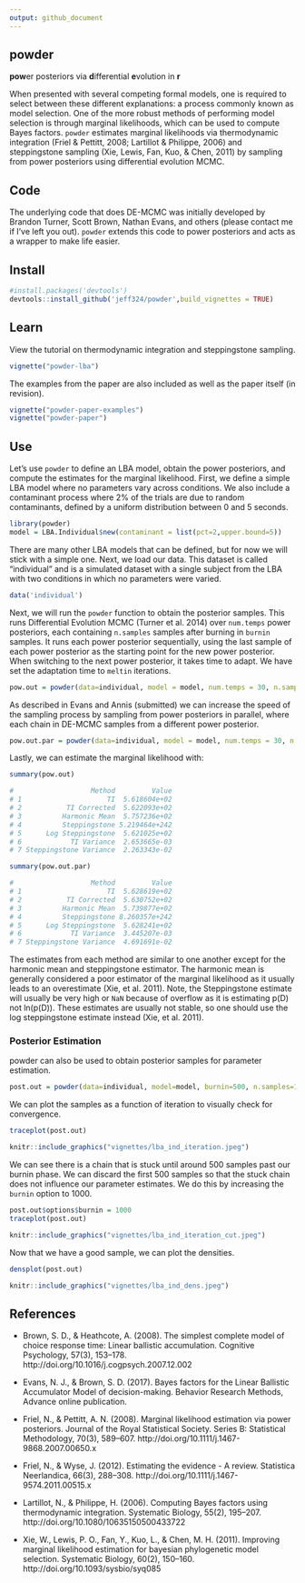 ```yaml
---
output: github_document
---
```


<!-- README.md is generated from README.Rmd. Please edit that file -->

## powder
**pow**er posteriors via **d**ifferential **e**volution in **r**

When presented with several competing formal models, one is required to select between these different explanations: a process commonly known as model selection. One of the more robust methods of performing model selection is through marginal likelihoods, which can be used to compute Bayes factors. `powder` estimates marginal likelihoods via thermodynamic integration (Friel & Pettitt, 2008; Lartillot & Philippe, 2006) and steppingstone sampling (Xie, Lewis, Fan, Kuo, & Chen, 2011) by sampling from power posteriors using differential evolution MCMC. 

## Code
The underlying code that does DE-MCMC was initially developed by Brandon Turner, Scott Brown, Nathan Evans, and others (please contact me if I've left you out). `powder` extends this code to power posteriors and acts as a wrapper to make life easier.

## Install
```r
#install.packages('devtools')
devtools::install_github('jeff324/powder',build_vignettes = TRUE)
```

## Learn
View the tutorial on thermodynamic integration and steppingstone sampling.

```r
vignette("powder-lba")
```

The examples from the paper are also included as well as the paper itself (in revision).
```r
vignette("powder-paper-examples")
vignette("powder-paper")
```

## Use
Let's use `powder` to define an LBA model, obtain the power posteriors, and compute the estimates for the marginal likelihood. First, we define a simple LBA model where no parameters vary across conditions. We also include a contaminant process where 2% of the trials are due to random contaminants, defined by a uniform distribution between 0 and 5 seconds.

```r
library(powder)
model = LBA.Individual$new(contaminant = list(pct=2,upper.bound=5))
```

There are many other LBA models that can be defined, but for now we will stick with a simple one. Next, we load our data. This dataset is called "individual" and is a simulated dataset with a single subject from the LBA with two conditions in which no parameters were varied.

```r
data('individual')
```

Next, we will run the `powder` function to obtain the posterior samples. This runs Differential Evolution MCMC (Turner et al. 2014) over `num.temps` power posteriors, each containing `n.samples` samples after burning in `burnin` samples. It runs each power posterior sequentially, using the last sample of each power posterior as the starting point for the new power posterior. When switching to the next power posterior, it takes time to adapt. We have set the adaptation time to `meltin` iterations.

```r
pow.out = powder(data=individual, model = model, num.temps = 30, n.samples = 100, burnin=200, meltin = 50)
```

As described in Evans and Annis (submitted) we can increase the speed of the sampling process by sampling from power posteriors in parallel, where each chain in DE-MCMC samples from a different power posterior.

```r
pow.out.par = powder(data=individual, model = model, num.temps = 30, n.samples = 800, burnin=200, method='parallel')
```

Lastly, we can estimate the marginal likelihood with:

```r
summary(pow.out)

#                   Method         Value
# 1                     TI  5.618604e+02
# 2           TI Corrected  5.622093e+02
# 3          Harmonic Mean  5.757236e+02
# 4          Steppingstone 5.219464e+242
# 5      Log Steppingstone  5.621025e+02
# 6            TI Variance  2.653665e-03
# 7 Steppingstone Variance  2.263343e-02

summary(pow.out.par)

#                   Method         Value
# 1                     TI  5.628619e+02
# 2           TI Corrected  5.630752e+02
# 3          Harmonic Mean  5.739877e+02
# 4          Steppingstone 8.260357e+242
# 5      Log Steppingstone  5.628241e+02
# 6            TI Variance  3.445207e-03
# 7 Steppingstone Variance  4.691691e-02
```

The estimates from each method are similar to one another except for the harmonic mean and steppingstone estimator. The harmonic mean is generally considered a poor estimator of the marginal likelihood as it usually leads to an overestimate (Xie, et al. 2011). Note, the Steppingstone estimate will usually be very high or `NaN` because of overflow as it is estimating p(D) not ln(p(D)). These estimates are usually not stable, so one should use the log steppingstone estimate instead (Xie, et al. 2011).

### Posterior Estimation
powder can also be used to obtain posterior samples for parameter estimation.

```r
post.out = powder(data=individual, model=model, burnin=500, n.samples=1000, method='posterior')
```

We can plot the samples as a function of iteration to visually check for convergence.
```r
traceplot(post.out)
```

```r
knitr::include_graphics("vignettes/lba_ind_iteration.jpeg")
```

We can see there is a chain that is stuck until around 500 samples past our burnin phase. We can discard the first 500 samples so that the stuck chain does not influence our parameter estimates. We do this by increasing the `burnin` option to 1000.

```r
post.out$options$burnin = 1000
traceplot(post.out)
```

```r
knitr::include_graphics("vignettes/lba_ind_iteration_cut.jpeg")
```

Now that we have a good sample, we can plot the densities.

```r
densplot(post.out)
```

```r
knitr::include_graphics("vignettes/lba_ind_dens.jpeg")
```

## References

* Brown, S. D., & Heathcote, A. (2008). The simplest complete model of choice response time: Linear ballistic accumulation. Cognitive Psychology, 57(3), 153–178. http://doi.org/10.1016/j.cogpsych.2007.12.002

* Evans, N. J., & Brown, S. D. (2017). Bayes factors for the Linear Ballistic Accumulator Model of decision-making. Behavior Research Methods, Advance online publication.

* Friel, N., & Pettitt, A. N. (2008). Marginal likelihood estimation via power posteriors. Journal of the Royal Statistical Society. Series B: Statistical Methodology, 70(3), 589–607. 
http://doi.org/10.1111/j.1467-9868.2007.00650.x

* Friel, N., & Wyse, J. (2012). Estimating the evidence - A review. Statistica Neerlandica, 66(3), 288–308. http://doi.org/10.1111/j.1467-9574.2011.00515.x

* Lartillot, N., & Philippe, H. (2006). Computing Bayes factors using thermodynamic integration. Systematic Biology, 55(2), 195–207. http://doi.org/10.1080/10635150500433722

* Xie, W., Lewis, P. O., Fan, Y., Kuo, L., & Chen, M. H. (2011). Improving marginal likelihood estimation for bayesian phylogenetic model selection. Systematic Biology, 60(2), 150–160. http://doi.org/10.1093/sysbio/syq085


